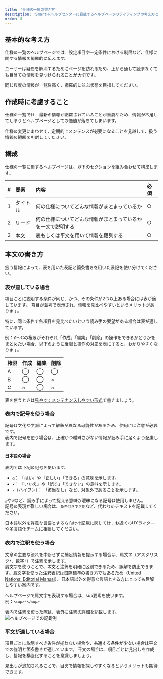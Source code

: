 ```yaml
---
title: '仕様の一覧の書き方'
description: 'SmartHRヘルプセンターに掲載するヘルプページのライティングの考え方とパターンをまとめています。'
order: 5
---
```

## 基本的な考え方

仕様の一覧のヘルプページでは、設定項目や一定条件における制限など、仕様に関する情報を網羅的に伝えます。

ユーザーは疑問を解消するためにページを訪れるため、上から通して読まなくても目当ての情報を見つけられることが大切です。

同じ粒度の情報が一覧性高く、網羅的に並ぶ状態を目指してください。

## 作成時に考慮すること

仕様の一覧では、最新の情報が網羅されていることが重要なため、情報が不足してしまうとヘルプページとしての価値が落ちてしまいます。

仕様の変更にあわせて、定期的にメンテンスが必要になることを見越して、扱う情報の範囲を判断してください。

## 構成
仕様の一覧に関するヘルプページは、以下のセクションを組み合わせて構成します。

|\#|要素|内容|必須|
|:----|:----|:----|:----|
|1|タイトル|何の仕様についてどんな情報がまとまっているか|○|
|2|リード|何の仕様についてどんな情報がまとまっているかを一文で説明する|○|
|3|本文|表もしくは平文を用いて情報を羅列する|○|

## 本文の書き方

扱う情報によって、表を用いた表記と箇条書きを用いた表記を使い分けてください。

### 表が適している場合
項目ごとに説明する条件が同じ、かつ、その条件が2つ以上ある場合には表が適しています。
項目が並列で表示され、情報を見比べやすいというメリットがあります。

特に、同じ条件で各項目を見比べたいという読み手の要望がある場合は表が適しています。

例：A〜Cの権限がそれぞれ「作成」「編集」「削除」の操作をできるかどうかをまとめたい場合、以下のように権限と操作の対応を表にすると、わかりやすくなります。

|権限|作成|編集|削除|
|:----|:----|:----|:----|
|A|◯|◯|◯|
|B|◯|◯|×|
|C|×|◯|×|

表を使うときは[見やすくメンテナンスしやすい形式](/products/contents/help-center/basic-rule/#use-table-with-readable-and-maintainable-format)で書きましょう。

### 表内で記号を使う場合

記号は文化や文脈によって解釈が異なる可能性があるため、使用には注意が必要です。  
表内で記号を使う場合は、正確かつ曖昧さがない情報が読み手に届くよう配慮します。  

#### 日本語の場合

表内では下記の記号を使います。
- `◯`：
  「はい」や「正しい」「できる」の意味を示します。
- `×`：
  「いいえ」や「誤り」「できない」の意味を示します。
- `-`（ハイフン）：
  「該当なし」など、対象外であることを示します。

`△`や`※`など、読み手によって捉える意味が曖昧になる記号は使用しません。  
記号の表現が難しい場合は、`条件付きで可能`など、代わりのテキストを記載してください。  

日本語以外を得意な言語とする方向けの記載に関しては、お近くのUXライターや多言語化チームに相談してください。  

### 表内で注釈を使う場合

文章の主要な流れを中断せずに補足情報を提示する場合は、肩文字（アスタリスク`*`、数字`¹`）で注釈を示します。  
肩文字を使うことで、本文と注釈を明確に区別できるため、誤解を防止できます。肩文字を使った注釈表記は国際標準の書き方でもあるため（[United Nations: Editorial Manual](https://www.un.org/dgacm/en/content/editorial-manual/tables)）、日本語以外を得意な言語とする方にとっても理解しやすい案内です。  

ヘルプページで肩文字を表現する場合は、sup要素を使います。  
例：`<sup>*</sup>`

表内で注釈を使った際は、表外に注釈の詳細を記載します。  
![ヘルプページでの記載例](../images/reference.png)

### 平文が適している場合

項目ごとに説明すべき条件が揃わない場合や、共通する条件が少ない場合は平文での説明と箇条書きが適しています。
平文の場合は、項目ごとに見出しを作成し、情報を構造化することを意識しましょう。

見出しが追加されることで、目次で情報を探しやすくなるというメリットも期待できます。